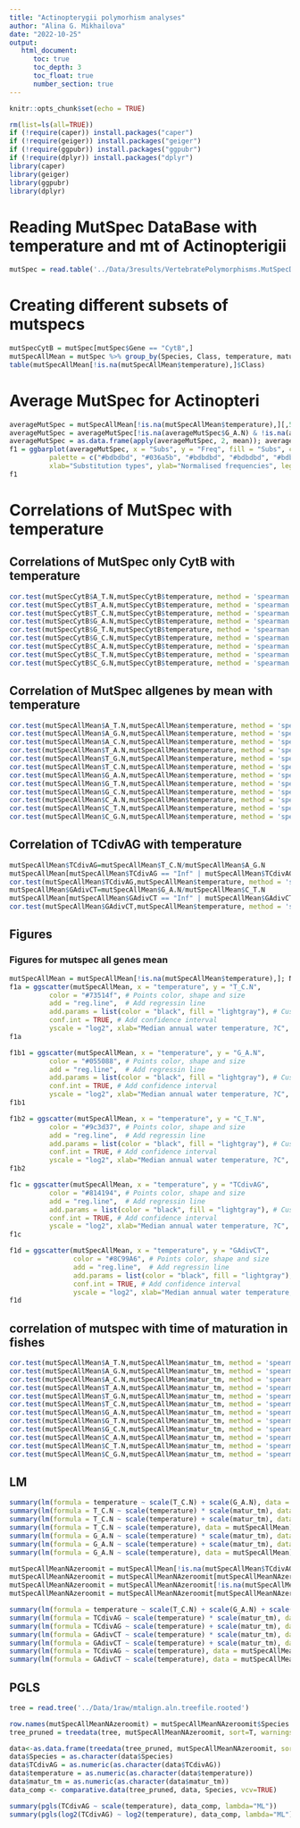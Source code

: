 ```yaml
---
title: "Actinopterygii polymorhism analyses"
author: "Alina G. Mikhailova"
date: "2022-10-25"
output:    
   html_document:
      toc: true
      toc_depth: 3
      toc_float: true
      number_section: true
---
```


```r
knitr::opts_chunk$set(echo = TRUE)
```

```r
rm(list=ls(all=TRUE))
if (!require(caper)) install.packages("caper")
if (!require(geiger)) install.packages("geiger")
if (!require(ggpubr)) install.packages("ggpubr")
if (!require(dplyr)) install.packages("dplyr")
library(caper)
library(geiger)
library(ggpubr)
library(dplyr)
```

# Reading MutSpec DataBase with temperature and mt of Actinopterigii 

```r
mutSpec = read.table('../Data/3results/VertebratePolymorphisms.MutSpecData.txt', header = TRUE)
```

# Creating different subsets of mutspecs
```r
mutSpecCytB = mutSpec[mutSpec$Gene == "CytB",]
mutSpecAllMean = mutSpec %>% group_by(Species, Class, temperature, matur_tm); mutSpecAllMean = mutSpecAllMean %>% summarise(A_C.N=mean(A_C.N), A_G.N=mean(A_G.N), A_T.N=mean(A_T.N), C_A.N=mean(C_A.N), C_G.N=mean(C_G.N), C_T.N=mean(C_T.N), G_A.N=mean(G_A.N), G_C.N=mean(G_C.N), G_T.N=mean(G_T.N), T_A.N=mean(T_A.N), T_C.N=mean(T_C.N), T_G.N=mean(T_G.N))
table(mutSpecAllMean[!is.na(mutSpecAllMean$temperature),]$Class)
```
# Average MutSpec for Actinopteri
```r
averageMutSpec = mutSpecAllMean[!is.na(mutSpecAllMean$temperature),][,5:16]; summary(averageMutSpec)
averageMutSpec = averageMutSpec[!is.na(averageMutSpec$G_A.N) & !is.na(averageMutSpec$G_C.N) & !is.na(averageMutSpec$G_T.N),]; summary(averageMutSpec)
averageMutSpec = as.data.frame(apply(averageMutSpec, 2, mean)); averageMutSpec$Subs = row.names(averageMutSpec); names(averageMutSpec) = c("Freq", "Subs")
f1 = ggbarplot(averageMutSpec, x = "Subs", y = "Freq", fill = "Subs", color = "Subs",
          palette = c("#bdbdbd", "#036a5b", "#bdbdbd", "#bdbdbd", "#bdbdbd", "#9c3d37", "#055088", "#bdbdbd", "#bdbdbd", "#bdbdbd", "#73514f", "#bdbdbd"), 
          xlab="Substitution types", ylab="Normalised frequencies", legend = "none")  
f1
```

# Correlations of MutSpec with temperature
## Correlations of MutSpec only CytB with temperature

```r
cor.test(mutSpecCytB$A_T.N,mutSpecCytB$temperature, method = 'spearman')   
cor.test(mutSpecCytB$T_A.N,mutSpecCytB$temperature, method = 'spearman')   
cor.test(mutSpecCytB$T_C.N,mutSpecCytB$temperature, method = 'spearman')       
cor.test(mutSpecCytB$G_A.N,mutSpecCytB$temperature, method = 'spearman')    
cor.test(mutSpecCytB$G_T.N,mutSpecCytB$temperature, method = 'spearman')    
cor.test(mutSpecCytB$G_C.N,mutSpecCytB$temperature, method = 'spearman')    
cor.test(mutSpecCytB$C_A.N,mutSpecCytB$temperature, method = 'spearman')     
cor.test(mutSpecCytB$C_T.N,mutSpecCytB$temperature, method = 'spearman')     
cor.test(mutSpecCytB$C_G.N,mutSpecCytB$temperature, method = 'spearman')    
```

## Correlation of MutSpec allgenes by mean with temperature


```r
cor.test(mutSpecAllMean$A_T.N,mutSpecAllMean$temperature, method = 'spearman')   
cor.test(mutSpecAllMean$A_G.N,mutSpecAllMean$temperature, method = 'spearman')      
cor.test(mutSpecAllMean$A_C.N,mutSpecAllMean$temperature, method = 'spearman')      
cor.test(mutSpecAllMean$T_A.N,mutSpecAllMean$temperature, method = 'spearman')   
cor.test(mutSpecAllMean$T_G.N,mutSpecAllMean$temperature, method = 'spearman')   
cor.test(mutSpecAllMean$T_C.N,mutSpecAllMean$temperature, method = 'spearman')       
cor.test(mutSpecAllMean$G_A.N,mutSpecAllMean$temperature, method = 'spearman')    
cor.test(mutSpecAllMean$G_T.N,mutSpecAllMean$temperature, method = 'spearman')    
cor.test(mutSpecAllMean$G_C.N,mutSpecAllMean$temperature, method = 'spearman')    
cor.test(mutSpecAllMean$C_A.N,mutSpecAllMean$temperature, method = 'spearman')     
cor.test(mutSpecAllMean$C_T.N,mutSpecAllMean$temperature, method = 'spearman')     
cor.test(mutSpecAllMean$C_G.N,mutSpecAllMean$temperature, method = 'spearman')   
```
## Correlation of TCdivAG with temperature

```r
mutSpecAllMean$TCdivAG=mutSpecAllMean$T_C.N/mutSpecAllMean$A_G.N
mutSpecAllMean[mutSpecAllMean$TCdivAG == "Inf" | mutSpecAllMean$TCdivAG == "NaN",]$TCdivAG = NA
cor.test(mutSpecAllMean$TCdivAG,mutSpecAllMean$temperature, method = 'spearman')
mutSpecAllMean$GAdivCT=mutSpecAllMean$G_A.N/mutSpecAllMean$C_T.N
mutSpecAllMean[mutSpecAllMean$GAdivCT == "Inf" | mutSpecAllMean$GAdivCT == "NaN" | is.na(mutSpecAllMean$GAdivCT),]$GAdivCT = NA
cor.test(mutSpecAllMean$GAdivCT,mutSpecAllMean$temperature, method = 'spearman')
```
## Figures
### Figures for mutspec all genes mean

```r
mutSpecAllMean = mutSpecAllMean[!is.na(mutSpecAllMean$temperature),]; N = as.character(paste("N", nrow(mutSpecAllMean), sep="")) #delete NA
f1a = ggscatter(mutSpecAllMean, x = "temperature", y = "T_C.N",
          color = "#73514f", # Points color, shape and size
          add = "reg.line",  # Add regressin line
          add.params = list(color = "black", fill = "lightgray"), # Customize reg. line
          conf.int = TRUE, # Add confidence interval
          yscale = "log2", xlab="Median annual water temperature, ?C", ylab="log2 AH>GH") + stat_cor(method = "spearman", aes(label = paste(..r.label.., ..p.label.., ..N.., sep = "~`,`~")))
f1a
```

```r
f1b1 = ggscatter(mutSpecAllMean, x = "temperature", y = "G_A.N",
          color = "#055088", # Points color, shape and size
          add = "reg.line",  # Add regressin line
          add.params = list(color = "black", fill = "lightgray"), # Customize reg. line
          conf.int = TRUE, # Add confidence interval
          yscale = "log2", xlab="Median annual water temperature, ?C", ylab="log2 CH>TH")+ stat_cor(method = "spearman", aes(label = paste(..r.label.., ..p.label.., ..N.., sep = "~`,`~")))
f1b1
```   

```r
f1b2 = ggscatter(mutSpecAllMean, x = "temperature", y = "C_T.N",
          color = "#9c3d37", # Points color, shape and size
          add = "reg.line",  # Add regressin line
          add.params = list(color = "black", fill = "lightgray"), # Customize reg. line
          conf.int = TRUE, # Add confidence interval
          yscale = "log2", xlab="Median annual water temperature, ?C", ylab="log2 GH>AH")+ stat_cor(method = "spearman", aes(label = paste(..r.label.., ..p.label.., ..N.., sep = "~`,`~")))
f1b2
```       

```r
f1c = ggscatter(mutSpecAllMean, x = "temperature", y = "TCdivAG",
          color = "#814194", # Points color, shape and size
          add = "reg.line",  # Add regressin line
          add.params = list(color = "black", fill = "lightgray"), # Customize reg. line
          conf.int = TRUE, # Add confidence interval
          yscale = "log2", xlab="Median annual water temperature, ?C", ylab="log2 A_GdivT_C")+ stat_cor(method = "spearman", aes(label = paste(..r.label.., ..p.label.., ..N.., sep = "~`,`~")))
f1c
``` 
```r
f1d = ggscatter(mutSpecAllMean, x = "temperature", y = "GAdivCT",
                color = "#8C99A6", # Points color, shape and size
                add = "reg.line",  # Add regressin line
                add.params = list(color = "black", fill = "lightgray"), # Customize reg. line
                conf.int = TRUE, # Add confidence interval
                yscale = "log2", xlab="Median annual water temperature, ?C", ylab="log2 C_TdivG_A")+ stat_cor(method = "spearman", aes(label = paste(..r.label.., ..p.label.., ..N.., sep = "~`,`~")))
f1d
``` 


## correlation of mutspec with time of maturation in fishes

```r
cor.test(mutSpecAllMean$A_T.N,mutSpecAllMean$matur_tm, method = 'spearman')   
cor.test(mutSpecAllMean$A_G.N,mutSpecAllMean$matur_tm, method = 'spearman')      
cor.test(mutSpecAllMean$A_C.N,mutSpecAllMean$matur_tm, method = 'spearman')      
cor.test(mutSpecAllMean$T_A.N,mutSpecAllMean$matur_tm, method = 'spearman')   
cor.test(mutSpecAllMean$T_G.N,mutSpecAllMean$matur_tm, method = 'spearman')   
cor.test(mutSpecAllMean$T_C.N,mutSpecAllMean$matur_tm, method = 'spearman')       
cor.test(mutSpecAllMean$G_A.N,mutSpecAllMean$matur_tm, method = 'spearman')    
cor.test(mutSpecAllMean$G_T.N,mutSpecAllMean$matur_tm, method = 'spearman')    
cor.test(mutSpecAllMean$G_C.N,mutSpecAllMean$matur_tm, method = 'spearman')    
cor.test(mutSpecAllMean$C_A.N,mutSpecAllMean$matur_tm, method = 'spearman')     
cor.test(mutSpecAllMean$C_T.N,mutSpecAllMean$matur_tm, method = 'spearman')     
cor.test(mutSpecAllMean$C_G.N,mutSpecAllMean$matur_tm, method = 'spearman') 
```
## LM
```r
summary(lm(formula = temperature ~ scale(T_C.N) + scale(G_A.N), data = mutSpecAllMean))
summary(lm(formula = T_C.N ~ scale(temperature) * scale(matur_tm), data = mutSpecAllMean))
summary(lm(formula = T_C.N ~ scale(temperature) + scale(matur_tm), data = mutSpecAllMean))
summary(lm(formula = T_C.N ~ scale(temperature), data = mutSpecAllMean))
summary(lm(formula = G_A.N ~ scale(temperature) * scale(matur_tm), data = mutSpecAllMean))
summary(lm(formula = G_A.N ~ scale(temperature) + scale(matur_tm), data = mutSpecAllMean))
summary(lm(formula = G_A.N ~ scale(temperature), data = mutSpecAllMean))

mutSpecAllMeanNAzeroomit = mutSpecAllMean[!is.na(mutSpecAllMean$TCdivAG),]
mutSpecAllMeanNAzeroomit = mutSpecAllMeanNAzeroomit[mutSpecAllMeanNAzeroomit$TCdivAG != 0,]
mutSpecAllMeanNAzeroomit = mutSpecAllMeanNAzeroomit[!is.na(mutSpecAllMeanNAzeroomit$GAdivCT),]
mutSpecAllMeanNAzeroomit = mutSpecAllMeanNAzeroomit[mutSpecAllMeanNAzeroomit$GAdivCT != 0,]

summary(lm(formula = temperature ~ scale(T_C.N) + scale(G_A.N) + scale(TCdivAG) + scale(GAdivCT), data = mutSpecAllMeanNAzeroomit))
summary(lm(formula = TCdivAG ~ scale(temperature) * scale(matur_tm), data = mutSpecAllMeanNAzeroomit))
summary(lm(formula = TCdivAG ~ scale(temperature) + scale(matur_tm), data = mutSpecAllMeanNAzeroomit))
summary(lm(formula = GAdivCT ~ scale(temperature) * scale(matur_tm), data = mutSpecAllMeanNAzeroomit))
summary(lm(formula = GAdivCT ~ scale(temperature) + scale(matur_tm), data = mutSpecAllMeanNAzeroomit))
summary(lm(formula = TCdivAG ~ scale(temperature), data = mutSpecAllMeanNAzeroomit))
summary(lm(formula = GAdivCT ~ scale(temperature), data = mutSpecAllMeanNAzeroomit))

``` 
## PGLS
```r
tree = read.tree('../Data/1raw/mtalign.aln.treefile.rooted')

row.names(mutSpecAllMeanNAzeroomit) = mutSpecAllMeanNAzeroomit$Species
tree_pruned = treedata(tree, mutSpecAllMeanNAzeroomit, sort=T, warnings=T)$phy

data<-as.data.frame(treedata(tree_pruned, mutSpecAllMeanNAzeroomit, sort=T, warnings=T)$data)
data$Species = as.character(data$Species)
data$TCdivAG = as.numeric(as.character(data$TCdivAG))
data$temperature = as.numeric(as.character(data$temperature))
data$matur_tm = as.numeric(as.character(data$matur_tm))
data_comp <- comparative.data(tree_pruned, data, Species, vcv=TRUE)

summary(pgls(TCdivAG ~ scale(temperature), data_comp, lambda="ML"))
summary(pgls(log2(TCdivAG) ~ log2(temperature), data_comp, lambda="ML"))
```